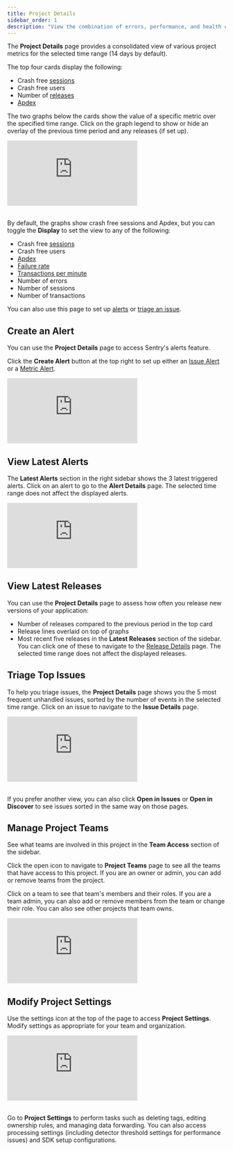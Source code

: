 ```yaml
---
title: Project Details
sidebar_order: 1
description: "View the combination of errors, performance, and health of your project in one central place."
---
```


The **Project Details** page provides a consolidated view of various project metrics for the selected time range (14 days by default).

The top four cards display the following:

- Crash free [sessions](/product/releases/health/#session)
- Crash free users
- Number of [releases](/product/releases/)
- [Apdex](/product/performance/metrics/#apdex)

The two graphs below the cards show the value of a specific metric over the specified time range. Click on the graph legend to show or hide an overlay of the previous time period and any releases (if set up).

<div
  style={{
    height: "0px",
    paddingBottom: "calc(54.2969% + 41px)",
    position: "relative",
    width: "100%",
  }}
>
  <iframe
    src="https://demo.arcade.software/XU3D5nw7kEDBO9KwmwuR?embed"
    frameborder="0"
    loading="lazy"
    webkitallowfullscreen
    mozallowfullscreen
    allowfullscreen
    style={{
      colorScheme: "light",
      height: "100%",
      left: "0px",
      position: "absolute",
      top: "0px",
      width: "100%",
    }}
    title="Project Details -> Graphs"
  ></iframe>
</div>

<br />

By default, the graphs show crash free sessions and Apdex, but you can toggle the **Display** to set the view to any of the following:

- Crash free [sessions](/product/releases/health/#session)
- Crash free users
- [Apdex](/product/performance/metrics/#apdex)
- [Failure rate](/product/performance/metrics/#failure-rate)
- [Transactions per minute](/product/performance/metrics/#throughput-total-tpm-tps)
- Number of errors
- Number of sessions
- Number of transactions

You can also use this page to set up [alerts](/product/alerts-notifications/) or [triage an issue](#triage).

## Create an Alert

You can use the **Project Details** page to access Sentry's alerts feature.

Click the **Create Alert** button at the top right to set up either an [Issue Alert](/product/alerts-notifications/issue-alerts/) or a [Metric Alert](/product/alerts-notifications/metric-alerts/).

<div
  style={{
    height: "0px",
    paddingBottom: "calc(61.7215% + 41px)",
    position: "relative",
    width: "100%",
  }}
>
  <iframe
    src="https://demo.arcade.software/ZEOZDNURwYhmkqdQ76ge?embed"
    frameborder="0"
    loading="lazy"
    webkitallowfullscreen
    mozallowfullscreen
    allowfullscreen
    style={{
      colorScheme: "light",
      height: "100%",
      left: "0px",
      position: "absolute",
      top: "0px",
      width: "100%",
    }}
    title="Project Details -> Create Alert"
  ></iframe>
</div>

## View Latest Alerts

The **Latest Alerts** section in the right sidebar shows the 3 latest triggered alerts. Click on an alert to go to the **Alert Details** page. The selected time range does not affect the displayed alerts.

<div
  style={{
    height: "0px",
    paddingBottom: "calc(61.7215% + 41px)",
    position: "relative",
    width: "100%",
  }}
>
  <iframe
    src="https://demo.arcade.software/2pJrK9pQvEwpVRseSxbz?embed"
    frameborder="0"
    loading="lazy"
    webkitallowfullscreen
    mozallowfullscreen
    allowfullscreen
    style={{
      colorScheme: "light",
      height: "100%",
      left: "0px",
      position: "absolute",
      top: "0px",
      width: "100%",
    }}
    title="Project Details -> Latest Alerts"
  ></iframe>
</div>

## View Latest Releases

You can use the **Project Details** page to assess how often you release new versions of your application:

- Number of releases compared to the previous period in the top card
- Release lines overlaid on top of graphs
- Most recent five releases in the **Latest Releases** section of the sidebar. You can click one of these to navigate to the [Release Details](/product/releases/health/release-details/) page. The selected time range does not affect the displayed releases.

## Triage Top Issues

To help you triage issues, the **Project Details** page shows you the 5 most frequent unhandled issues, sorted by the number of events in the selected time range. Click on an issue to navigate to the **Issue Details** page.

<div
  style={{
    height: "0px",
    paddingBottom: "calc(54.2969% + 41px)",
    position: "relative",
    width: "100%",
  }}
>
  <iframe
    src="https://demo.arcade.software/zuLVkma4eOWIHuLlXbYm?embed"
    frameborder="0"
    loading="lazy"
    webkitallowfullscreen
    mozallowfullscreen
    allowfullscreen
    style={{
      colorScheme: "light",
      height: "100%",
      left: "0px",
      position: "absolute",
      top: "0px",
      width: "100%",
    }}
    title="Project Details -> Triage Issue"
  ></iframe>
</div>

<br />

If you prefer another view, you can also click **Open in Issues** or **Open in Discover** to see issues sorted in the same way on those pages.

## Manage Project Teams

See what teams are involved in this project in the **Team Access** section of the sidebar.

Click the open icon to navigate to **Project Teams** page to see all the teams that have access to this project. If you are an owner or admin, you can add or remove teams from the project.

Click on a team to see that team's members and their roles. If you are a team admin, you can also add or remove members from the team or change their role. You can also see other projects that team owns.

<div
  style={{
    height: "0px",
    paddingBottom: "calc(54.3131% + 41px)",
    position: "relative",
    width: "100%",
  }}
>
  <iframe
    src="https://demo.arcade.software/mhgmIGjj55tZ3PVqdUnJ?embed"
    frameborder="0"
    loading="lazy"
    webkitallowfullscreen
    mozallowfullscreen
    allowfullscreen
    style={{
      colorScheme: "light",
      height: "100%",
      left: "0px",
      position: "absolute",
      top: "0px",
      width: "100%",
    }}
    title="Project Details -> Project Teams"
  ></iframe>
</div>

## Modify Project Settings

Use the settings icon at the top of the page to access **Project Settings**. Modify settings as appropriate for your team and organization.

<div
  style={{
    height: "0px",
    paddingBottom: "calc(54.3131% + 41px)",
    position: "relative",
    width: "100%",
  }}
>
  <iframe
    src="https://demo.arcade.software/wySaVXYOhND0BEFbk2uE?embed"
    frameborder="0"
    loading="lazy"
    webkitallowfullscreen
    mozallowfullscreen
    allowfullscreen
    style={{
      colorScheme: "light",
      height: "100%",
      left: "0px",
      position: "absolute",
      top: "0px",
      width: "100%",
    }}
    title="Project Details -> Project Settings"
  ></iframe>
</div>

<br />

Go to **Project Settings** to perform tasks such as deleting tags, editing ownership rules, and managing data forwarding. You can also access processing settings (including detector threshold settings for performance issues) and SDK setup configurations.

